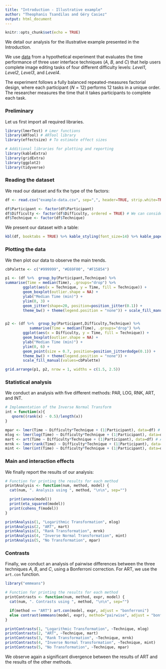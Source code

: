 ```yaml
---
title: "Introduction - Illustrative example"
author: "Theophanis Tsandilas and Géry Casiez"
output: html_document
---
```


```r
knitr::opts_chunk$set(echo = TRUE)
```

We detail our analysis for the illustrative example presented in the Introduction. 

We use [data](example-data.csv) from a hypothetical experiment that evaluates the time performance of three user interface techniques (*A*, *B*, and *C*) that help users complete image editing tasks of four different difficulty levels: *Level1*, *Level2*, *Level3*, and *Level4*. 

The experiment follows a fully balanced repeated-measures factorial design, where each participant ($N = 12$) performs 12 tasks in a unique order. The researcher measures the time that it takes participants to complete each task. 

### Preliminary
Let us first import all required libraries.  

```r
library(lmerTest) # Lmer functions
library(ARTool) # ARTool library
library(effectsize) # To estimate effect sizes 

# Additional libraries for plotting and reporting
library(kableExtra) 
library(gridExtra)
library(ggplot2) 
library(tidyverse)
```

### Reading the dataset

We read our dataset and fix the type of the factors:
```r
df <- read.csv("example-data.csv", sep=",", header=TRUE, strip.white=TRUE)

df$Participant <- factor(df$Participant)
df$Difficulty <- factor(df$Difficulty, ordered = TRUE) # We can consider it as ordinal
df$Technique <- factor(df$Technique)
``` 

We present our dataset with a table:
```r
kbl(df, booktabs = TRUE) %>% kable_styling(font_size=14) %>% kable_paper(position = "center") %>% scroll_box(height = "170px")
``` 

### Plotting the data

We then plot our data to observe the main trends.

```r
cbPalette <- c("#999999", "#E69F00", "#F15854")

p1 <- (df %>%  group_by(Participant,Technique) %>% 
summarise(Time = median(Time), .groups="drop") %>%   
        ggplot(aes(x = Technique, y = Time, fill = Technique)) + 
        geom_boxplot(outlier.shape = NA) +
        ylab("Median Time (min)") +
        ylim(0, 3) + 
        geom_jitter(shape=20, position=position_jitter(0.1)) +
        theme_bw() + theme(legend.position = "none")) + scale_fill_manual(values=cbPalette)


p2 <- (df %>%  group_by(Participant,Difficulty,Technique) %>% 
           summarise(Time = median(Time), .groups="drop") %>%   
        ggplot(aes(x = Difficulty, y = Time, fill = Technique)) + 
        geom_boxplot(outlier.shape = NA) +
        ylab("Median Time (min)") +
        ylim(0, 6) +
        geom_point(size = 0.7, position=position_jitterdodge(0.1)) +
        theme_bw() + theme(legend.position = "none")) +
        scale_fill_manual(values=cbPalette)

grid.arrange(p1, p2, nrow = 1, widths = c(1.5, 2.5))
```

### Statistical analysis

We conduct an analysis with five different methods: PAR, LOG, RNK, ART, and INT.
```r
# Implementation of the Inverse Normal Transform
int = function(x){
   qnorm((rank(x) - 0.5)/length(x))
}

mpar <- lmer(Time ~ Difficulty*Technique + (1|Participant), data=df) # Parametric - no transformation
mlog <- lmer(log(Time) ~ Difficulty*Technique + (1|Participant), data=df) # Parametric - Log-transformation
mart <- art(Time ~ Difficulty*Technique + (1|Participant), data=df) # ARTool
mrnk <- lmer(rank(Time) ~ Difficulty*Technique + (1|Participant), data=df) # Rank transformation 
mint <- lmer(int(Time) ~ Difficulty*Technique + (1|Participant), data=df) # Inverse Transform transformation
``` 

### Main and interaction effects
We finally report the results of our analysis:
```r
# Function for printing the results for each method
printAnalysis <- function(num, method, model) {
  cat(num, ". Analysis using ", method, "\n\n", sep="")

  print(anova(model))
  print(eta_squared(model))
  print(cohens_f(model))
}

printAnalysis(1, "Logarithmic Transformation", mlog)
printAnalysis(2, "ART", mart)
printAnalysis(3, "Rank Transformation", mrnk)
printAnalysis(4, "Inverse Normal Transformation", mint)
printAnalysis(5, "No Transformation", mpar)
``` 

### Contrasts
Finally, we conduct an analysis of pairwise differences between the three techniques *A*, *B*, and *C*, using a Bonferroni correction. For ART, we use the ```art.con``` function.

```r
library("emmeans")

# Function for printing the results for each method
printContrasts <- function(num, method, expr, model) {
  cat(num, ". Contrasts using ", method, "\n\n", sep="")

  if(method == "ART") art.con(model, expr, adjust = "bonferroni")
  else contrast(emmeans(model, expr), method="pairwise", adjust = "bonferroni")
}

printContrasts(1, "Logarithmic Transformation", ~Technique, mlog)
printContrasts(2, "ART", ~Technique, mart)
printContrasts(3, "Rank Transformation", ~Technique, mrnk)
printContrasts(4, "Inverse Normal Transformation", ~Technique, mint)
printContrasts(5, "No Transformation", ~Technique, mpar)
``` 

We observe again a significant divergence between the results of ART and the results of the other methods. 
